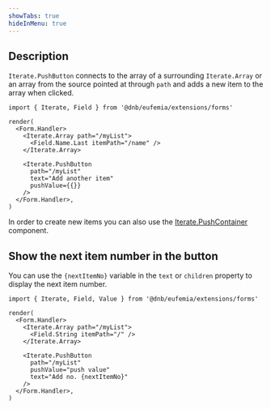 ```yaml
---
showTabs: true
hideInMenu: true
---
```


## Description

`Iterate.PushButton` connects to the array of a surrounding `Iterate.Array` or an array from the source pointed at through `path` and adds a new item to the array when clicked.

```tsx
import { Iterate, Field } from '@dnb/eufemia/extensions/forms'

render(
  <Form.Handler>
    <Iterate.Array path="/myList">
      <Field.Name.Last itemPath="/name" />
    </Iterate.Array>

    <Iterate.PushButton
      path="/myList"
      text="Add another item"
      pushValue={{}}
    />
  </Form.Handler>,
)
```

In order to create new items you can also use the [Iterate.PushContainer](/uilib/extensions/forms/Iterate/PushContainer/) component.

## Show the next item number in the button

You can use the `{nextItemNo}` variable in the `text` or `children` property to display the next item number.

```tsx
import { Iterate, Field, Value } from '@dnb/eufemia/extensions/forms'

render(
  <Form.Handler>
    <Iterate.Array path="/myList">
      <Field.String itemPath="/" />
    </Iterate.Array>

    <Iterate.PushButton
      path="/myList"
      pushValue="push value"
      text="Add no. {nextItemNo}"
    />
  </Form.Handler>,
)
```
